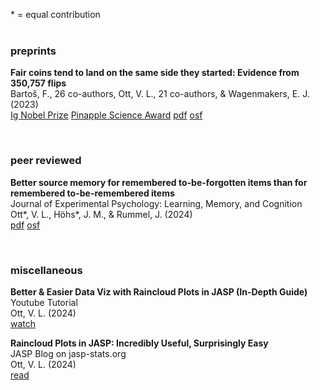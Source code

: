  
\* = equal contribution
<br>
<br>

### preprints

**Fair coins tend to land on the same side they started: Evidence from 350,757 flips**  
Bartoš, F., 26 co-authors, Ott, V. L., 21 co-authors, & Wagenmakers, E. J. (2023)  
[Ig Nobel Prize](https://improbable.com/ig/winners/#ig2024){.badge .bg-warning target="_blank"}
[Pinapple Science Award](https://www.bayesianspectacles.org/coin-tossing-paper-wins-chinese-ignobel-pineapple-award/){.badge .bg-warning target="_blank"}
<!-- [PDF](https://arxiv.org/pdf/2310.04153){.badge .bg-success target="_blank"} -->
<!-- [OSF Repo](https://osf.io/pxu6r/){.badge .bg-success target="_blank"} -->
[pdf](https://arxiv.org/pdf/2310.04153){target="_blank"}
[osf](https://osf.io/pxu6r/){target="_blank"}

<br>

### peer reviewed

**Better source memory for remembered to-be-forgotten items 
than for remembered to-be-remembered items**  
Journal of Experimental Psychology: Learning, Memory, and Cognition  
Ott\*, V. L., Höhs\*, J. M., & Rummel, J. (2024)  
<!-- [PDF](https://osf.io/v7wp2){.badge .bg-success target="_blank"} -->
<!-- [OSF Repo](https://osf.io/mg8ed/){.badge .bg-success target="_blank"} -->
[pdf](https://osf.io/v7wp2){target="_blank"}
[osf](https://osf.io/mg8ed/){target="_blank"}

<br>

### miscellaneous

**Better & Easier Data Viz with Raincloud Plots in JASP (In-Depth Guide)**  
Youtube Tutorial  
Ott, V. L. (2024)  
<!-- [Watch](https://www.youtube.com/watch?v=AAdXUAl_w6E){.badge .bg-success target="_blank"} -->
[watch](https://www.youtube.com/watch?v=AAdXUAl_w6E){target="_blank"}

**Raincloud Plots in JASP: Incredibly Useful, Surprisingly Easy**  
JASP Blog on jasp-stats.org  
Ott, V. L. (2024)  
<!-- [Read](https://jasp-stats.org/2024/07/26/raincloud-plots-in-jasp-incredibly-useful-surprisingly-easy/){.badge .bg-success target="_blank"} -->
[read](https://jasp-stats.org/2024/07/26/raincloud-plots-in-jasp-incredibly-useful-surprisingly-easy/){target="_blank"}